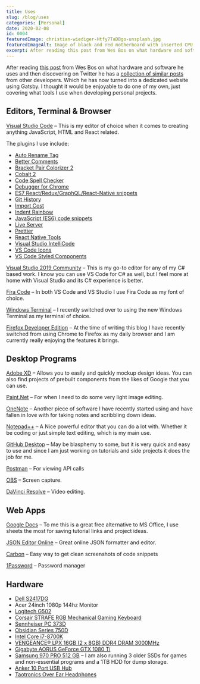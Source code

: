 ```yaml
---
title: Uses
slug: /blog/uses
categories: [Personal]
date: 2020-02-08
id: 0004
featuredImage: christian-wiediger-Htfy7TaDBgo-unsplash.jpg
featuredImageAlt: Image of black and red motherboard with inserted CPU
excerpt: After reading this post from Wes Bos on what hardware and software he uses and then discovering on Twitter he has...
---
```


After reading [this post](https://wesbos.com/uses/) from Wes Bos on what hardware and software he uses and then discovering on Twitter he has a [collection of similar posts](https://uses.tech/) from other developers. Which he has now turned into a dedicated website using Gatsby. I thought it would be enjoyable to do one of my own, just covering what tools I use when developing personal projects.

## Editors, Terminal & Browser

[Visual Studio Code](https://code.visualstudio.com/) – This is my editor of choice when it comes to creating anything JavaScript, HTML and React related.

The plugins I use include:

- [Auto Rename Tag](https://marketplace.visualstudio.com/items?itemName=formulahendry.auto-rename-tag)
- [Better Comments](https://marketplace.visualstudio.com/items?itemName=aaron-bond.better-comments)
- [Bracket Pair Colorizer 2](https://marketplace.visualstudio.com/items?itemName=CoenraadS.bracket-pair-colorizer-2)
- [Cobalt 2](https://marketplace.visualstudio.com/items?itemName=wesbos.theme-cobalt2)
- [Code Spell Checker](https://marketplace.visualstudio.com/items?itemName=streetsidesoftware.code-spell-checker)
- [Debugger for Chrome](https://marketplace.visualstudio.com/items?itemName=msjsdiag.debugger-for-chrome)
- [ES7 React/Redux/GraphQL/React-Native snippets](https://marketplace.visualstudio.com/items?itemName=dsznajder.es7-react-js-snippets)
- [Git History](https://marketplace.visualstudio.com/items?itemName=donjayamanne.githistory)
- [Import Cost](https://marketplace.visualstudio.com/items?itemName=wix.vscode-import-cost)
- [Indent Rainbow](https://marketplace.visualstudio.com/items?itemName=oderwat.indent-rainbow)
- [JavaScript (ES6) code snippets](https://marketplace.visualstudio.com/items?itemName=xabikos.JavaScriptSnippets)
- [Live Server](https://marketplace.visualstudio.com/items?itemName=ritwickdey.LiveServer)
- [Prettier](https://marketplace.visualstudio.com/items?itemName=esbenp.prettier-vscode)
- [React Native Tools](https://marketplace.visualstudio.com/items?itemName=msjsdiag.vscode-react-native)
- [Visual Studio IntelliCode](https://marketplace.visualstudio.com/items?itemName=VisualStudioExptTeam.vscodeintellicode)
- [VS Code Icons](https://marketplace.visualstudio.com/items?itemName=vscode-icons-team.vscode-icons)
- [VS Code Styled Components](https://marketplace.visualstudio.com/items?itemName=jpoissonnier.vscode-styled-components)

[Visual Studio 2019 Community](https://visualstudio.microsoft.com/vs/preview/) – This is my go-to editor for any of my C# based work. I know you can use VS Code for C# as well, but I feel more at home with Visual Studio and its C# experience is better.

[Fira Code](https://www.github.com/tonsky/FiraCode) – In both VS Code and VS Studio I use Fira Code as my font of choice.

[Windows Terminal](https://www.microsoft.com/en-us/p/windows-terminal-preview/9n0dx20hk701?activetab=pivot:overviewtab) – I recently switched over to using the new Windows Terminal as my terminal of choice.

[Firefox Developer Edition](https://www.mozilla.org/en-GB/firefox/developer/) – At the time of writing this blog I have recently switched from using Chrome to Firefox as my daily browser and I am currently really enjoying the features it brings.

## Desktop Programs

[Adobe XD](https://www.adobe.com/uk/products/xd.html) – Allows you to easily and quickly mockup design ideas. You can also find projects of prebuilt components from the likes of Google that you can use.

[Paint.Net](https://www.getpaint.net/) – For when I need to do some very light image editing.

[OneNote](https://www.microsoft.com/en-gb/microsoft-365/onenote/digital-note-taking-app) – Another piece of software I have recently started using and have fallen in love with for taking notes and scribbling down ideas.

[Notepad++](https://notepad-plus-plus.org/) – A Nice powerful editor that you can do a lot with. Whether it be coding or just simple text editing, which is my main use.

[GitHub Desktop](https://desktop.github.com/) – May be blasphemy to some, but it is very quick and easy to use and since I am just working on tutorials and side projects it does the job for me.

[Postman](https://www.postman.com/) – For viewing API calls

[OBS](https://obsproject.com/) – Screen capture.

[DaVinci Resolve](https://www.blackmagicdesign.com/uk/products/davinciresolve/) – Video editing.

## Web Apps

[Google Docs](https://www.google.co.uk/docs/about/) – To me this is a great free alternative to MS Office, I use sheets the most for saving tutorial links and project ideas.

[JSON Editor Online](https://jsoneditoronline.org/) – Great online JSON formatter and editor.

[Carbon](https://carbon.now.sh/) – Easy way to get clean screenshots of code snippets

[1Password](https://1password.com/) – Password manager

## Hardware

- [Dell S2417DG](https://www.dell.com/yu/business/p/dell-s2417dg-monitor/pd)
- Acer 24inch 1080p 144hz Monitor
- [Logitech G502](https://www.logitechg.com/en-gb/products/gaming-mice/g502-hero-gaming-mouse.910-005471.html)
- [Corsair STRAFE RGB Mechanical Gaming Keyboard](https://www.corsair.com/uk/en/Categories/Products/Gaming-Keyboards/Mechanical-Gaming-Keyboards/K70-LUX-Mechanical-Gaming-Keyboard-%E2%80%94-Red-LED-%E2%80%94-CHERRY%C2%AE-MX-Brown-%28UK%29/p/CH-9101022-UK)
- [Sennheiser PC 373D](https://www.amazon.co.uk/Sennheiser-Surround-Sound-Gaming-Headset/dp/B01IBORI2O)
- [Obsidian Series 750D](https://www.corsair.com/uk/en/Categories/Products/Cases/Obsidian-Series%E2%84%A2-750D-Full-Tower-ATX-Case/p/CC-9011035-WW)
- [Intel Core i7-8700K](https://www.amazon.co.uk/Intel-BX80684I78700K-Core-i7-8700K-Processor/dp/B07598VZR8)
- [VENGEANCE® LPX 16GB (2 x 8GB) DDR4 DRAM 3000MHz](https://www.corsair.com/uk/en/Categories/Products/Memory/VENGEANCE%C2%AE-LPX-16GB-%282-x-8GB%29-DDR4-DRAM-3000MHz-C16-Memory-Kit---Black/p/CMK16GX4M2D3000C16)
- [Gigabyte AORUS GeForce GTX 1080 Ti](https://www.amazon.co.uk/Gigabyte-NVIDIA-GeForce-Express-Graphics/dp/B06XXC4J6T)
- [Samsung 970 PRO 512 GB](https://www.amazon.co.uk/Samsung-V-NAND-Express-Solid-State/dp/B07CJ3RVP3/ref=sr_1_3?keywords=samsung+m.2&qid=1555768323&s=gateway&sr=8-3) – I am also running 3 older SSDs for games and non-essential programs and a 1TB HDD for dump storage.
- [Anker 10 Port USB Hub](https://www.amazon.co.uk/Anker-PowerIQ-Charging-Macbook-Surface-7-Ports-3/dp/B00VE4UJD4/ref=sr_1_4?crid=W6NJA4MG0KCX&keywords=anker+usb+hub&qid=1582930023&sprefix=anker+us%2Caps%2C166&sr=8-4)
- [Taotronics Over Ear Headphones](https://www.amazon.co.uk/gp/product/B075CH8FBG/ref=ppx_yo_dt_b_search_asin_title?ie=UTF8&psc=1)
